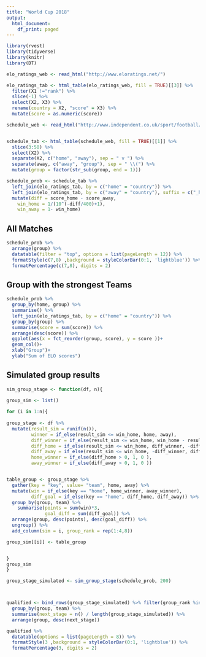 ```yaml
---
title: "World Cup 2018"
output:
  html_document:
    df_print: paged
---
```



```r
library(rvest)
library(tidyverse)
library(knitr)
library(DT)
```



```r
elo_ratings_web <- read_html("http://www.eloratings.net/")

elo_ratings_tab <- html_table(elo_ratings_web, fill = TRUE)[[3]] %>% 
  filter(X1 !="rank") %>% 
  slice(-1) %>% 
  select(X2, X3) %>% 
  rename(country = X2, "score" = X3) %>% 
  mutate(score = as.numeric(score))
```


```r
schedule_web <- read_html("http://www.independent.co.uk/sport/football/world-cup/world-cup-2018-full-schedule-groups-fixtures-kick-off-times-venues-matches-wallchart-a8087881.html")


schedule_tab <- html_table(schedule_web, fill = TRUE)[[1]] %>% 
  slice(3:50) %>% 
  select(X2) %>% 
  separate(X2, c("home", "away"), sep = " v ") %>% 
  separate(away, c("away", "group"), sep = " \\(") %>% 
  mutate(group = factor(str_sub(group, end = 1)))
```


```r
schedule_prob <- schedule_tab %>% 
  left_join(elo_ratings_tab, by = c("home" = "country")) %>% 
  left_join(elo_ratings_tab, by = c("away" = "country"), suffix = c("_home", "_away"))  %>% 
  mutate(diff = score_home - score_away,
    win_home = 1/(10^(-diff/400)+1),
    win_away = 1- win_home)
```

## All Matches

```r
schedule_prob %>% 
  arrange(group) %>% 
  datatable(filter = "top", options = list(pageLength = 12)) %>% 
  formatStyle(c(7,8) ,background = styleColorBar(0:1, 'lightblue')) %>% 
  formatPercentage(c(7,8), digits = 2)
```

## Group with the strongest Teams

```r
schedule_prob %>% 
  group_by(home, group) %>% 
  summarise() %>% 
  left_join(elo_ratings_tab, by = c("home" = "country")) %>% 
  group_by(group) %>% 
  summarise(score = sum(score)) %>% 
  arrange(desc(score)) %>% 
  ggplot(aes(x = fct_reorder(group, score), y = score ))+
  geom_col()+
  xlab("Group")+
  ylab("Sum of ELO scores")

```

## Simulated group results

```r

sim_group_stage <- function(df, n){

group_sim <- list()
  
for (i in 1:n){
  
group_stage <- df %>% 
  mutate(result_sim = runif(n()),
         winner = if_else(result_sim <= win_home, home, away),
         diff_winner = if_else(result_sim <= win_home, win_home - result_sim , -(win_home - result_sim)),
         diff_home = if_else(result_sim <= win_home, diff_winner, -diff_winner),
         diff_away = if_else(result_sim <= win_home, -diff_winner, diff_winner),
         home_winner = if_else(diff_home > 0, 1, 0 ),
         away_winner = if_else(diff_away > 0, 1, 0 ))


table_group <- group_stage %>% 
  gather(key = "key", value= "team", home, away) %>%
  mutate(win = if_else(key == "home", home_winner, away_winner),
         diff_goal = if_else(key == "home", diff_home, diff_away)) %>% 
  group_by(group, team) %>% 
    summarise(points = sum(win)*3,
              goal_diff = sum(diff_goal)) %>% 
  arrange(group, desc(points), desc(goal_diff)) %>% 
  ungroup() %>% 
  add_column(sim = i, group_rank = rep(1:4,8))

group_sim[[i]] <- table_group


}
group_sim
}

```


```r
group_stage_simulated <- sim_group_stage(schedule_prob, 200)



qualified <- bind_rows(group_stage_simulated) %>% filter(group_rank %in% c(1,2)) %>% 
  group_by(group, team) %>% 
  summarise(next_stage = n() / length(group_stage_simulated)) %>% 
  arrange(group, desc(next_stage))

qualified %>% 
  datatable(options = list(pageLength = 8)) %>% 
  formatStyle(3 ,background = styleColorBar(0:1, 'lightblue')) %>% 
  formatPercentage(3, digits = 2)
  
  
```

